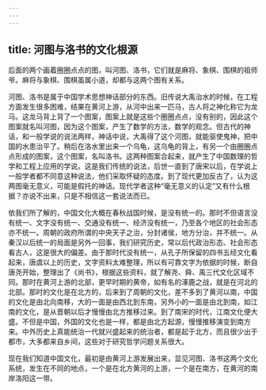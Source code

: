 ```yaml
---
---
---
```

title: 河图与洛书的文化根源
---




后面的两个画着圈圈点点的图，叫河图、洛书，它们就是麻将、象棋、围棋的祖师爷。麻将与象棋、围棋虽属小道，却都与这两个图有关系。

河图、洛书是属于中国学术思想神话部分的东西。旧传说大禹治水的时候，在工程方面发生很多困难，结果在黄河上游，从河中出来一匹马，古人将之神化称它为龙马。这龙马背上背了一个图案，图案上就是这些个圈圈点点，没有别的，因此这个图案就名叫河图，因为这个图案，产生了数学的方法，数学的观念。但古代的神话，和一般学说的说法两样，神话中说，大禹得了这个河图，就能驱使鬼神，把中国的水患治平了。稍后在洛水里出来一个乌龟，这乌龟的背上，有另一个由圈圈点点形成的图案，这个图案，名叫洛书。这两种图案合起来，就产生了中国数理的哲学和工程上应用的学说。这是我们传统的说法，后世一直到了唐宋以后，在学说上一般学者都不同意这种说法，他们采取怀疑的态度。到了现代更加反古了，认为这两图毫无意义，可能是假托的神话。现代学者这种“毫无意义的认定”又有什么根据？亦说不出来，只是不相信这一套说法而已。



依我们所了解的，中国文化大概在春秋战国时候，是没有统一的。那时不但语言没有统一、文字没有统一、交通没有统一、经济没有统一，乃至各个地区的社会形态亦不统一。周朝的政府所谓的中央天子之治，分封诸侯，地方分治，并不统一。从秦汉以后统一的局面是另外一回事，我们研究历史，常以后代政治形态、社会形态看古人，这是很大的偏差。由于那时代没有统一，从孔子所保留的四书五经文化看起来，唐虞以上的历史，文字资料太难整理，所以有可靠文字为依据的时候，断自唐尧开始，整理出了《尚书》，根据这些资料，就了解尧、舜、禹三代文化区域不同。那时在黄河上游的北部，更早时期的黄帝，如有名的涿鹿之战，就是在河北的北部。那时的文化是在北方的，后来到了周朝的文化，差不多到了黄河以南，中国的文化是由北向南移，大的一面是由西北到东南，另外小的一面是由北到南，如江南的文化，是从晋朝以后才慢慢由北方推移过来。到了南宋的时代，江南文化便大盛。不但是中国，外国的文化也是一样，都是由北方起源，慢慢推移演变到南方来。中外历史上真能统治一代就兴盛起来的统治者，都是起于北方，而且很少出于都市，大多都来自乡间，这些对于研究哲学问题关系很大。

现在我们知道中国文化，最初是由黄河上游发展出来，显见河图、洛书这两个文化系统，发生在不同的地点，一个是在北方黄河的上游，一个是在南方，在黄河的南岸洛阳这一带。